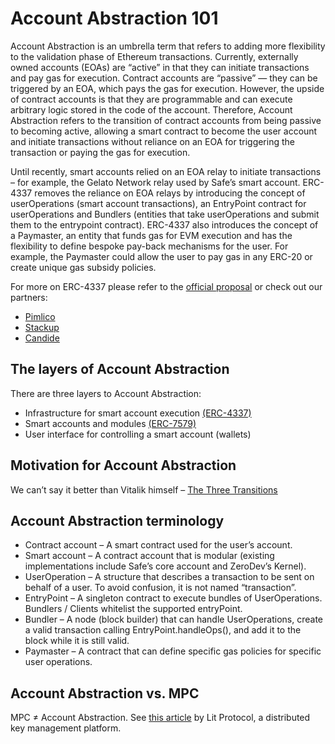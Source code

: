 # Account Abstraction 101

Account Abstraction is an umbrella term that refers to adding more flexibility to the validation phase of Ethereum transactions. Currently, externally owned accounts (EOAs) are “active” in that they can initiate transactions and pay gas for execution. Contract accounts are “passive” — they can be triggered by an EOA, which pays the gas for execution. However, the upside of contract accounts is that they are programmable and can execute arbitrary logic stored in the code of the account. Therefore, Account Abstraction refers to the transition of contract accounts from being passive to becoming active, allowing a smart contract to become the user account and initiate transactions without reliance on an EOA for triggering the transaction or paying the gas for execution.

Until recently, smart accounts relied on an EOA relay to initiate transactions – for example, the Gelato Network relay used by Safe’s smart account. ERC-4337 removes the reliance on EOA relays by introducing the concept of userOperations (smart account transactions), an EntryPoint contract for userOperations and Bundlers (entities that take userOperations and submit them to the entrypoint contract). ERC-4337 also introduces the concept of a Paymaster, an entity that funds gas for EVM execution and has the flexibility to define bespoke pay-back mechanisms for the user. For example, the Paymaster could allow the user to pay gas in any ERC-20 or create unique gas subsidy policies.

For more on ERC-4337 please refer to the [official proposal](https://eips.ethereum.org/EIPS/eip-4337) or check out our partners:

- [Pimlico](https://www.pimlico.io/)
- [Stackup](https://www.stackup.sh/)
- [Candide](https://www.candidewallet.com/)

## The layers of Account Abstraction

There are three layers to Account Abstraction:

- Infrastructure for smart account execution [(ERC-4337)](https://eips.ethereum.org/EIPS/eip-4337)
- Smart accounts and modules [(ERC-7579)](https://erc7579.com/)
- User interface for controlling a smart account (wallets)

## Motivation for Account Abstraction

We can’t say it better than Vitalik himself – [The Three Transitions](https://vitalik.ca/general/2023/06/09/three_transitions.html)

## Account Abstraction terminology

- Contract account – A smart contract used for the user’s account.
- Smart account – A contract account that is modular (existing implementations include Safe’s core account and ZeroDev’s Kernel).
- UserOperation – A structure that describes a transaction to be sent on behalf of a user. To avoid confusion, it is not named “transaction”.
- EntryPoint – A singleton contract to execute bundles of UserOperations. Bundlers / Clients whitelist the supported entryPoint.
- Bundler – A node (block builder) that can handle UserOperations, create a valid transaction calling EntryPoint.handleOps(), and add it to the block while it is still valid.
- Paymaster – A contract that can define specific gas policies for specific user operations.

## Account Abstraction vs. MPC

MPC ≠ Account Abstraction. See [this article](https://spark.litprotocol.com/mass-adoption-of-digital-ownership-and-progressive-self-custody/) by Lit Protocol, a distributed key management platform.
